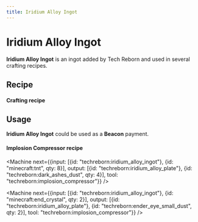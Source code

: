 ```yaml
---
title: Iridium Alloy Ingot
---
```


<ItemImage file="iridium_alloy_ingot" alt="Iridium Alloy Ingot" size="200" />

# Iridium Alloy Ingot

**Iridium Alloy Ingot** is an ingot added by Tech Reborn and used in several crafting recipes.

## Recipe

#### Crafting recipe

<CraftingTable recipe="input techreborn:iridium_plate techreborn:advanced_alloy_plate techreborn:iridium_plate input techreborn:advanced_alloy_plate techreborn:diamond_dust techreborn:advanced_alloy_plate input techreborn:iridium_plate techreborn:advanced_alloy_plate techreborn:iridium_plate output techreborn:iridium_alloy_ingot"/>

## Usage

**Iridium Alloy Ingot** could be used as a **Beacon** payment.

#### Implosion Compressor recipe

<Machine next={{input: [{id: "techreborn:iridium_alloy_ingot"}, {id: "minecraft:tnt", qty: 8}], output: [{id: "techreborn:iridium_alloy_plate"}, {id: "techreborn:dark_ashes_dust", qty: 4}], tool: "techreborn:implosion_compressor"}} />

<Machine next={{input: [{id: "techreborn:iridium_alloy_ingot"}, {id: "minecraft:end_crystal", qty: 2}], output: [{id: "techreborn:iridium_alloy_plate"}, {id: "techreborn:ender_eye_small_dust", qty: 2}], tool: "techreborn:implosion_compressor"}} />
